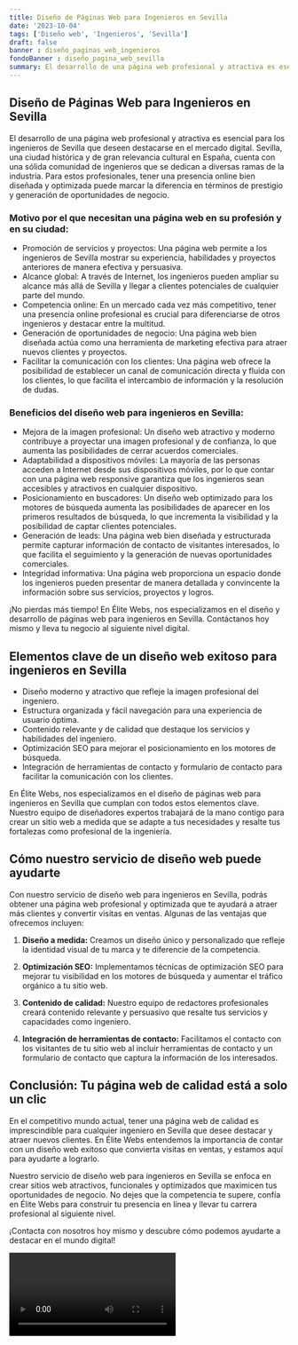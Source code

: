 ```yaml
---
title: Diseño de Páginas Web para Ingenieros en Sevilla
date: '2023-10-04'
tags: ['Diseño web', 'Ingenieros', 'Sevilla']
draft: false
banner : diseño_paginas_web_ingenieros
fondoBanner : diseño_pagina_web_sevilla
summary: El desarrollo de una página web profesional y atractiva es esencial para los ingenieros de Sevilla que deseen destacarse en el mercado digital. Sevilla, una ciudad histórica y de gran relevancia cultural en España, cuenta con una sólida comunidad de ingenieros que se dedican a diversas ramas de la industria. Para estos profesionales, tener una presencia online bien diseñada y optimizada puede marcar la diferencia en términos de prestigio y generación de oportunidades de negocio.
---
```


## Diseño de Páginas Web para Ingenieros en Sevilla

El desarrollo de una página web profesional y atractiva es esencial para los ingenieros de Sevilla que deseen destacarse en el mercado digital. Sevilla, una ciudad histórica y de gran relevancia cultural en España, cuenta con una sólida comunidad de ingenieros que se dedican a diversas ramas de la industria. Para estos profesionales, tener una presencia online bien diseñada y optimizada puede marcar la diferencia en términos de prestigio y generación de oportunidades de negocio.

### Motivo por el que necesitan una página web en su profesión y en su ciudad:

- Promoción de servicios y proyectos: Una página web permite a los ingenieros de Sevilla mostrar su experiencia, habilidades y proyectos anteriores de manera efectiva y persuasiva.
- Alcance global: A través de Internet, los ingenieros pueden ampliar su alcance más allá de Sevilla y llegar a clientes potenciales de cualquier parte del mundo.
- Competencia online: En un mercado cada vez más competitivo, tener una presencia online profesional es crucial para diferenciarse de otros ingenieros y destacar entre la multitud.
- Generación de oportunidades de negocio: Una página web bien diseñada actúa como una herramienta de marketing efectiva para atraer nuevos clientes y proyectos.
- Facilitar la comunicación con los clientes: Una página web ofrece la posibilidad de establecer un canal de comunicación directa y fluida con los clientes, lo que facilita el intercambio de información y la resolución de dudas.

### Beneficios del diseño web para ingenieros en Sevilla:

- Mejora de la imagen profesional: Un diseño web atractivo y moderno contribuye a proyectar una imagen profesional y de confianza, lo que aumenta las posibilidades de cerrar acuerdos comerciales.
- Adaptabilidad a dispositivos móviles: La mayoría de las personas acceden a Internet desde sus dispositivos móviles, por lo que contar con una página web responsive garantiza que los ingenieros sean accesibles y atractivos en cualquier dispositivo.
- Posicionamiento en buscadores: Un diseño web optimizado para los motores de búsqueda aumenta las posibilidades de aparecer en los primeros resultados de búsqueda, lo que incrementa la visibilidad y la posibilidad de captar clientes potenciales.
- Generación de leads: Una página web bien diseñada y estructurada permite capturar información de contacto de visitantes interesados, lo que facilita el seguimiento y la generación de nuevas oportunidades comerciales.
- Integridad informativa: Una página web proporciona un espacio donde los ingenieros pueden presentar de manera detallada y convincente la información sobre sus servicios, proyectos y logros.

¡No pierdas más tiempo! En Élite Webs, nos especializamos en el diseño y desarrollo de páginas web para ingenieros en Sevilla. Contáctanos hoy mismo y lleva tu negocio al siguiente nivel digital.

<GifSeo />

<Cta />

## Elementos clave de un diseño web exitoso para ingenieros en Sevilla

- Diseño moderno y atractivo que refleje la imagen profesional del ingeniero.
- Estructura organizada y fácil navegación para una experiencia de usuario óptima.
- Contenido relevante y de calidad que destaque los servicios y habilidades del ingeniero.
- Optimización SEO para mejorar el posicionamiento en los motores de búsqueda.
- Integración de herramientas de contacto y formulario de contacto para facilitar la comunicación con los clientes.

En Élite Webs, nos especializamos en el diseño de páginas web para ingenieros en Sevilla que cumplan con todos estos elementos clave. Nuestro equipo de diseñadores expertos trabajará de la mano contigo para crear un sitio web a medida que se adapte a tus necesidades y resalte tus fortalezas como profesional de la ingeniería.

## Cómo nuestro servicio de diseño web puede ayudarte

Con nuestro servicio de diseño web para ingenieros en Sevilla, podrás obtener una página web profesional y optimizada que te ayudará a atraer más clientes y convertir visitas en ventas. Algunas de las ventajas que ofrecemos incluyen:

1. **Diseño a medida:** Creamos un diseño único y personalizado que refleje la identidad visual de tu marca y te diferencie de la competencia.

2. **Optimización SEO:** Implementamos técnicas de optimización SEO para mejorar tu visibilidad en los motores de búsqueda y aumentar el tráfico orgánico a tu sitio web.

3. **Contenido de calidad:** Nuestro equipo de redactores profesionales creará contenido relevante y persuasivo que resalte tus servicios y capacidades como ingeniero.

4. **Integración de herramientas de contacto:** Facilitamos el contacto con los visitantes de tu sitio web al incluir herramientas de contacto y un formulario de contacto que captura la información de los interesados.

## Conclusión: Tu página web de calidad está a solo un clic

En el competitivo mundo actual, tener una página web de calidad es imprescindible para cualquier ingeniero en Sevilla que desee destacar y atraer nuevos clientes. En Élite Webs entendemos la importancia de contar con un diseño web exitoso que convierta visitas en ventas, y estamos aquí para ayudarte a lograrlo.

Nuestro servicio de diseño web para ingenieros en Sevilla se enfoca en crear sitios web atractivos, funcionales y optimizados que maximicen tus oportunidades de negocio. No dejes que la competencia te supere, confía en Élite Webs para construir tu presencia en línea y llevar tu carrera profesional al siguiente nivel.

¡Contacta con nosotros hoy mismo y descubre cómo podemos ayudarte a destacar en el mundo digital!

<Video />

<CtaBot job='Ingenieros' city='Sevilla'/>

<Gmaps query='Sevilla+españa+maps' />